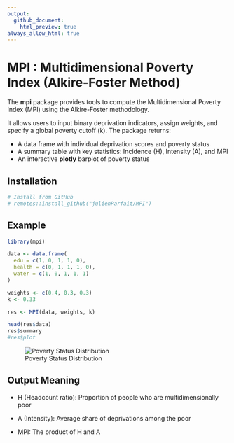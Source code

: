 ```yaml
---
output: 
  github_document:
    html_preview: true
always_allow_html: true
---
```


# MPI : Multidimensional Poverty Index (Alkire-Foster Method)

The **mpi** package provides tools to compute the Multidimensional Poverty Index (MPI) using the Alkire-Foster methodology.

It allows users to input binary deprivation indicators, assign weights, and specify a global poverty cutoff (k). The package returns:

- A data frame with individual deprivation scores and poverty status
- A summary table with key statistics: Incidence (H), Intensity (A), and MPI
- An interactive **plotly** barplot of poverty status

## Installation

```r
# Install from GitHub
# remotes::install_github("julienParfait/MPI")
```

## Example 

```r
library(mpi)

data <- data.frame(
  edu = c(1, 0, 1, 1, 0),
  health = c(0, 1, 1, 1, 0),
  water = c(1, 0, 1, 1, 1)
)

weights <- c(0.4, 0.3, 0.3)
k <- 0.33

res <- MPI(data, weights, k)

head(res$data)
res$summary
#res$plot

```


![Poverty Status Distribution](man/figures/poverty_status.png)


## Output Meaning

* H (Headcount ratio): Proportion of people who are multidimensionally poor

* A (Intensity): Average share of deprivations among the poor

* MPI: The product of H and A




